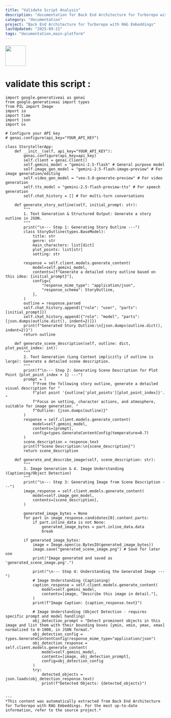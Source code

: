 ```yaml
---
title: "Validate Script Analysis"
description: "documentation for Back End Architecture for Turborepo with RAG Embeddings"
category: "documentation"
project: "Back End Architecture for Turborepo with RAG Embeddings"
lastUpdated: "2025-09-21"
tags: "documentation,main-platform"
---
```


<img src="https://r2cdn.perplexity.ai/pplx-full-logo-primary-dark%402x.png" style="height:64px;margin-right:32px"/>

# validate this script :

```
import google.generativeai as genai
from google.generativeai import types
from PIL import Image
import io
import time
import json
import os

# Configure your API key
# genai.configure(api_key="YOUR_API_KEY")

class StorytellerApp:
    def __init__(self, api_key="YOUR_API_KEY"):
        genai.configure(api_key=api_key)
        self.client = genai.Client()
        self.gemini_model = "gemini-2.5-flash" # General purpose model
        self.image_gen_model = "gemini-2.5-flash-image-preview" # For image generation/editing
        self.video_gen_model = "veo-3.0-generate-preview" # For video generation
        self.tts_model = "gemini-2.5-flash-preview-tts" # For speech generation
        self.chat_history = [] # For multi-turn conversations

    def generate_story_outline(self, initial_prompt: str):
        """
        1. Text Generation & Structured Output: Generate a story outline in JSON.
        """
        print("\n--- Step 1: Generating Story Outline ---")
        class StoryOutline(types.BaseModel):
            title: str
            genre: str
            main_characters: list[dict]
            plot_points: list[str]
            setting: str

        response = self.client.models.generate_content(
            model=self.gemini_model,
            contents=[f"Generate a detailed story outline based on this idea: {initial_prompt}"],
            config={
                "response_mime_type": "application/json",
                "response_schema": StoryOutline,
            },
        )
        outline = response.parsed
        self.chat_history.append({"role": "user", "parts": [initial_prompt]})
        self.chat_history.append({"role": "model", "parts": [json.dumps(outline.dict(), indent=2)]})
        print(f"Generated Story Outline:\n{json.dumps(outline.dict(), indent=2)}")
        return outline

    def generate_scene_description(self, outline: dict, plot_point_index: int):
        """
        2. Text Generation (Long Context implicitly if outline is large): Generate a detailed scene description.
        """
        print(f"\n--- Step 2: Generating Scene Description for Plot Point {plot_point_index + 1} ---")
        prompt = (
            f"From the following story outline, generate a detailed visual description for "
            f"plot point '{outline['plot_points'][plot_point_index]}'. "
            f"Focus on setting, character actions, and atmosphere, suitable for image generation. "
            f"Outline: {json.dumps(outline)}"
        )
        response = self.client.models.generate_content(
            model=self.gemini_model,
            contents=[prompt],
            config=types.GenerateContentConfig(temperature=0.7)
        )
        scene_description = response.text
        print(f"Scene Description:\n{scene_description}")
        return scene_description

    def generate_and_describe_image(self, scene_description: str):
        """
        3. Image Generation & 4. Image Understanding (Captioning/Object Detection)
        """
        print("\n--- Step 3: Generating Image from Scene Description ---")
        image_response = self.client.models.generate_content(
            model=self.image_gen_model,
            contents=[scene_description],
        )

        generated_image_bytes = None
        for part in image_response.candidates[0].content.parts:
            if part.inline_data is not None:
                generated_image_bytes = part.inline_data.data
                break

        if generated_image_bytes:
            image = Image.open(io.BytesIO(generated_image_bytes))
            image.save("generated_scene_image.png") # Save for later use
            print("Image generated and saved as 'generated_scene_image.png'.")

            print("\n--- Step 4: Understanding the Generated Image ---")
            # Image Understanding (Captioning)
            caption_response = self.client.models.generate_content(
                model=self.gemini_model,
                contents=[image, "Describe this image in detail."],
            )
            print(f"Image Caption: {caption_response.text}")

            # Image Understanding (Object Detection - requires specific prompt and model handling)
            obj_detection_prompt = "Detect prominent objects in this image and list them with their bounding boxes [ymin, xmin, ymax, xmax] normalized to 0-1000, in JSON format."
            obj_detection_config = types.GenerateContentConfig(response_mime_type="application/json")
            obj_detection_response = self.client.models.generate_content(
                model=self.gemini_model,
                contents=[image, obj_detection_prompt],
                config=obj_detection_config
            )
            try:
                detected_objects = json.loads(obj_detection_response.text)
                print(f"Detected Objects: {detected_objects}")
       

---
*This content was automatically extracted from Back End Architecture for Turborepo with RAG Embeddings. For the most up-to-date information, refer to the source project.*
